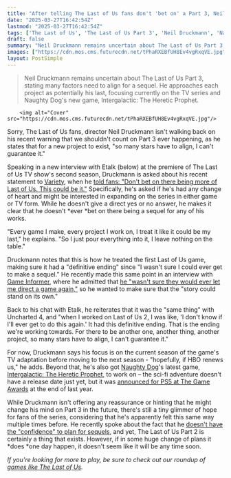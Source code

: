 ```yaml
---
title: "After telling The Last of Us fans don't 'bet on' a Part 3, Neil Druckmann says 'so many stars have to align, I can't guarantee it' but he treats every game 'like it could be my last'"
date: "2025-03-27T16:42:54Z"
lastmod: "2025-03-27T16:42:54Z"
tags: ['The Last of Us', 'The Last of Us Part 3', 'Neil Druckmann', 'Naughty Dog', 'PS5', 'Action-Adventure', 'Survival', 'Video Game', 'TV Series']
draft: false
summary: "Neil Druckmann remains uncertain about The Last of Us Part 3, stating many factors need to align for a sequel.  He approaches each project as potentially his last, focusing currently on the TV series and Naughty Dog's new game, Intergalactic: The Heretic Prophet."
images: ["https://cdn.mos.cms.futurecdn.net/tPhaRXEBfUH8Ev4vgRxqVE.jpg"]
layout: PostSimple
---
```

> Neil Druckmann remains uncertain about The Last of Us Part 3, stating many factors need to align for a sequel.  He approaches each project as potentially his last, focusing currently on the TV series and Naughty Dog's new game, Intergalactic: The Heretic Prophet.


        <img alt="Cover" src="https://cdn.mos.cms.futurecdn.net/tPhaRXEBfUH8Ev4vgRxqVE.jpg"/>
        
Sorry, The Last of Us fans, director Neil Druckmann isn't walking back on his recent warning that we shouldn't count on Part 3 ever happening, as he states that for a new project to exist, "so many stars have to align, I can't guarantee it."

Speaking in a new interview with Etalk (below) at the premiere of The Last of Us TV show's second season, Druckmann is asked about his recent statement to [<u>Variety</u>](https://variety.com/2025/tv/news/the-last-of-us-season-2-abby-video-game-changes-backlash-1236327786/), when he [<u>told fans: "Don't bet on there being more of Last of Us. This could be it."</u>](https://www.gamesradar.com/games/the-last-of-us/dont-bet-on-there-being-more-of-last-of-us-asked-about-the-last-of-us-3-naughty-dogs-neil-druckmann-says-this-could-be-it/) Specifically, he's asked if he's had any change of heart and might be interested in expanding on the series in either game or TV form. While he doesn't give a direct yes or no answer, he makes it clear that he doesn't *ever *bet on there being a sequel for any of his works.

"Every game I make, every project I work on, I treat it like it could be my last," he explains. "So I just pour everything into it, I leave nothing on the table."

Druckmann notes that this is how he treated the first Last of Us game, making sure it had a "definitive ending" since "I wasn't sure I could ever get to make a sequel." He recently made this same point in an interview with [<u>Game Informer</u>](https://www.gameinformer.com/exclusive/2025/03/26/naughty-dogs-neil-druckmann-on-the-creative-process-behind-season-2-of-the), where he admitted that [<u>he "wasn't sure they would ever let me direct a game again,"</u>](https://www.gamesradar.com/games/the-last-of-us/the-last-of-us-director-neil-druckmann-wanted-to-make-sure-the-first-game-was-complete-because-i-wasnt-sure-they-would-ever-let-me-direct-a-game-again/) so he wanted to make sure that the "story could stand on its own."

Back to his chat with Etalk, he reiterates that it was the "same thing" with Uncharted 4, and "when I worked on Last of Us 2, I was like, 'I don't know if I'll ever get to do this again.' It had this definitive ending. That is the ending we're working towards. For there to be another one, another thing, another project, so many stars have to align, I can't guarantee it."

For now, Druckmann says his focus is on the current season of the game's TV adaptation before moving to the next season - "hopefully, if HBO renews us," he adds. Beyond that, he's also got [Naughty Dog](https://www.gamesradar.com/tag/naughty-dog/)'s latest game, [<u>Intergalactic: The Heretic Prophet</u>](https://www.gamesradar.com/games/adventure/intergalactic-the-heretic-prophet-guide/), to work on – the sci-fi adventure doesn't have a release date just yet, but it was [<u>announced for PS5 at The Game Awards</u>](https://www.gamesradar.com/platforms/ps5/naughty-dogs-next-game-kicks-off-a-new-franchise-with-a-sci-fi-ps5-romp-packing-the-studios-wildest-most-creative-story-and-deepest-gameplay-yet/) at the end of last year.

While Druckmann isn't offering any reassurance or hinting that he might change his mind on Part 3 in the future, there's still a tiny glimmer of hope for fans of the series, considering that he's apparently felt this same way multiple times before. He recently spoke about the fact that he [<u>doesn't have the "confidence" to plan for sequels</u>](https://www.gamesradar.com/games/the-last-of-us/the-last-of-us-director-neil-druckmann-doesnt-have-the-confidence-to-plan-for-sequels-im-not-saving-some-idea-for-the-future/), and yet, The Last of Us Part 2 is certainly a thing that exists. However, if in some huge change of plans it *does *one day happen, it doesn't seem like it will be any time soon.

*If you're looking for more to play, be sure to check out our roundup of *[<u><em>games like The Last of Us</em></u>](https://www.gamesradar.com/games-like-the-last-of-us/)*.*
        